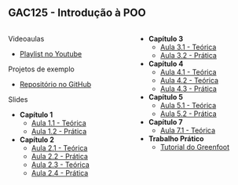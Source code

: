 ## GAC125 - Introdução à POO {.smaller}

::: {.nonincremental .fontsize80}

:::: {.columns}


::: {.column width="50%"}

[Videoaulas]{.alert}

- [Playlist no Youtube](https://www.youtube.com/watch?v=Pn49AxSBQ7g&list=PLaPMgEYxCSWep1GK69nOMWPr20zPKRILC)

[Projetos de exemplo]{.alert}

- [Repositório no GitHub](https://github.com/orgs/ufla-ipoo/repositories)

[Slides]{.alert} 

- **Capítulo 1**
  - [Aula 1.1 - Teórica](cap1-1.html)
  - [Aula 1.2 - Prática](cap1-2.html)
- **Capítulo 2**
  - [Aula 2.1 - Teórica](cap2-1.html)
  - [Aula 2.2 - Prática](cap2-2.html)
  - [Aula 2.3 - Teórica](cap2-3.html)
  - [Aula 2.4 - Prática](cap2-4.html)

:::

::: {.column width="50%"}

- **Capítulo 3**
  - [Aula 3.1 - Teórica](cap3-1.html)
  - [Aula 3.2 - Prática](cap3-2.html)
- **Capítulo 4**
  - [Aula 4.1 - Teórica](cap4-1.html)
  - [Aula 4.2 - Teórica](cap4-2.html)
  - [Aula 4.3 - Prática](https://github.com/ufla-ipoo/produtos)
- **Capítulo 5**
  - [Aula 5.1 - Teórica](cap5-1.html)
  - [Aula 5.2 - Prática](cap5-2.html)
- **Capítulo 7**
  - [Aula 7.1 - Teórica](https://docs.google.com/presentation/d/1DZTU_jEUavfASD8cIGk_YzywxBkGDEHsn8lAQxtxycw/edit?usp=sharing)
- **Trabalho Prático**
  - [Tutorial do Greenfoot](greenfoot-tutorial.html)

:::

::::




:::